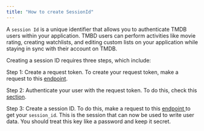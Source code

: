 ```yaml
---
title: "How to create SessionId"
---
```


A `session Id` is a unique identifier that allows you to authenticate TMDB users within your application. TMBD users can perform activities like movie rating, creating watchlists, and editing custom lists on your application while staying in sync with their account on TMDB.

Creating a session ID requires three steps, which include:

Step 1: Create a request token. To create your request token, make a request to this [endpoint](https://go.postman.co/workspace/5a95b8a8-615c-46b0-8455-46329b7f84fb/documentation/35016516-547dcbf5-5123-447f-8e80-362becb3a4a0?entity=request-975da137-e9d3-4898-90a9-fb7e25638217).

Step 2: Authenticate your user with the request token. To do this, check this [section](https://go.postman.co/workspace/5a95b8a8-615c-46b0-8455-46329b7f84fb/documentation/35016516-547dcbf5-5123-447f-8e80-362becb3a4a0?entity=folder-7f77c102-adbb-4a58-a562-ba9ac5ffc511).

Step 3: Create a session ID. To do this, make a request to this [endpoint ](https://go.postman.co/workspace/5a95b8a8-615c-46b0-8455-46329b7f84fb/documentation/35016516-547dcbf5-5123-447f-8e80-362becb3a4a0?entity=request-f8768aa4-38d4-4bd3-b4dc-3d6c2e7a6da4)to get your `session_id`. This is the session that can now be used to write user data. You should treat this key like a password and keep it secret.
